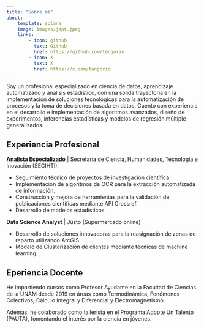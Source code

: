 ```yaml
---
title: "Sobre mí"
about: 
    template: solana
    image: images/japt.jpeg
    links: 
        - icon: github
          text: Github
          href: https://github.com/tengorio
        - icon: X
          text: X   
          href: https://x.com/tengorio
---
```


Soy un profesional especializado en ciencia de datos, aprendizaje automatizado y análisis estadístico, con una sólida trayectoria en la implementación de soluciones tecnológicas para la automatización de procesos y la toma de decisiones basada en datos. Cuento con experiencia en el desarrollo e implementación de algoritmos avanzados, diseño de experimentos, inferencias estadísticas y modelos de regresión múltiple generalizados.

## Experiencia Profesional

**Analista Especializado** | Secretaría de Ciencia, Humanidades, Tecnología e Inovación (SECIHTI).

- Seguimiento técnico de proyectos de investigación científica. 
- Implementación de algoritmos de OCR para la extracción automatizada de información. 
- Construcción y mejora de herramientas para la validación de publicaciones científicas mediante API Crossref.
- Desarrollo de modelos estadísticos. 

**Data Science Analyst** | Jüsto (Supermercado online)

- Desarrollo de soluciones innovadoras para la reasignación de zonas de reparto utilizando ArcGIS.
- Modelo de Clusterización de clientes mediante técnicas de machine learning.

## Eperiencia Docente

He impartiendo cursos como Profesor Ayudante en la Facultad de Ciencias de la UNAM desde 2019 en áreas como Termodinámica, Fenómenos Colectivos, Cálculo Integral y Diferencial y Electromagnetismo. 

Además, he colaborado como tallerista en el Programa Adopte Un Talento (PAUTA), fomentando el interés por la ciencia en jóvenes.
